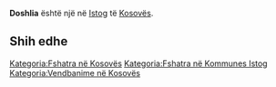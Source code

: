 {{Fshat në 
 | Emri                = Doshlia
 | EmriAlt                = 
 | NAME_SHORT_FORM=      
 | NAME_GENERIC=      
 | NAME_SORT_NAME_RO=      DOSHLIA
 | FULL_NAME_RO = Doshlia
 | FULL_NAME_ND_RO=Doshlia
 | SORT_NAME_RG=DOSHLIA
 | FULL_NAME_RG=Doshlia
 | FULL_NAME_ND_RG=Doshlia
 | SRP_NAME_SHORT_FORM=      
 | SRP_NAME_GENERIC=      
 | SRP_NAME_SORT_NAME_RO=      
 | SRP_FULL_NAME_RO = 
 | SRP_FULL_NAME_ND_RO=
 | SRP_SORT_NAME_RG=
 | SRP_FULL_NAME_RG=
 | SRP_FULL_NAME_ND_RG=
 | Emri (Rasa dhanore) = 
 | Figura              = 
 | Shteti              = Kosovo
 | Komuna              = Istog
 | Kodi postar         = 
 | Sipërfaqja          = 

 | Popullsia           = 

 | Regj. i popullsisë  = 
 | Dend. e popullsisë  = 
 | Faqja zyrtare       = 
 <!--- Koordinatat ----> 
 | Gjerësia            = 42.536148
 | Gjatësia            = 21.36189
 | Lartësia            = 
}}
'''Doshlia''' është një [[]] në [[Istog]] të [[Kosovës]].

<!-- == Gjeografia == -->
<!-- == Historia == -->
<!-- == Demografia == -->
== Shih edhe ==
{{Komuna Istog}}
{{Kosovo-Administrata-Cung}}

[[Kategoria:Fshatra në Kosovës]]
[[Kategoria:Fshatra në Kommunes Istog]]
[[Kategoria:Vendbanime në Kosovës]]